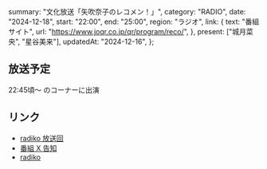   summary: "文化放送「矢吹奈子のレコメン！」",
  category: "RADIO",
  date: "2024-12-18",
  start: "22:00",
  end: "25:00",
  region: "ラジオ",
  link: {
    text: "番組サイト",
    url: "https://www.joqr.co.jp/qr/program/reco/",
  },
  present: ["城月菜央", "星谷美来"],
  updatedAt: "2024-12-16",
};

## 放送予定

22:45頃〜 のコーナーに出演

## リンク

- [radiko 放送回](https://radiko.jp/#!/ts/QRR/20241218220000)
- [番組 X 告知](https://x.com/reco_wednesday/status/1867564418705633480)
- [radiko](https://radiko.jp/#QRR)
